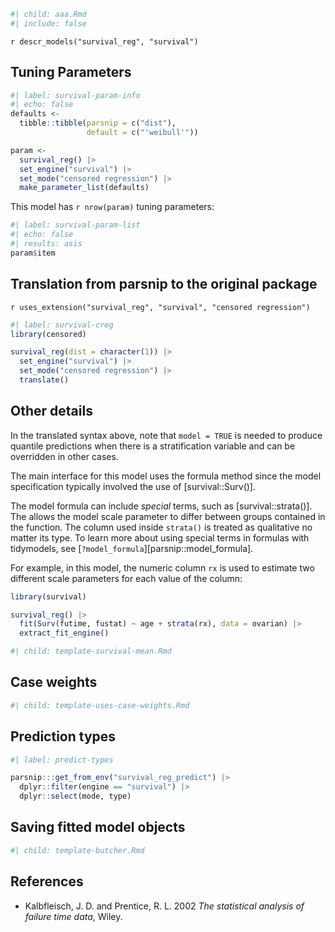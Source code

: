 ```r
#| child: aaa.Rmd
#| include: false
```

`r descr_models("survival_reg", "survival")`

## Tuning Parameters

```r
#| label: survival-param-info
#| echo: false
defaults <- 
  tibble::tibble(parsnip = c("dist"),
                 default = c("'weibull'"))

param <-
  survival_reg() |>
  set_engine("survival") |>
  set_mode("censored regression") |>
  make_parameter_list(defaults)
```

This model has `r nrow(param)` tuning parameters:

```r
#| label: survival-param-list
#| echo: false
#| results: asis
param$item
```

## Translation from parsnip to the original package

`r uses_extension("survival_reg", "survival", "censored regression")`

```r
#| label: survival-creg
library(censored)

survival_reg(dist = character(1)) |> 
  set_engine("survival") |> 
  set_mode("censored regression") |> 
  translate()
```

## Other details

In the translated syntax above, note that `model = TRUE` is needed to produce quantile predictions when there is a stratification variable and can be overridden in other cases.

The main interface for this model uses the formula method since the model specification typically involved the use of [survival::Surv()]. 

The model formula can include _special_ terms, such as [survival::strata()]. The allows the model scale parameter to differ between groups contained in the function. The column used inside `strata()` is treated as qualitative no matter its type. To learn more about using special terms in formulas with tidymodels, see [`?model_formula`][parsnip::model_formula].

For example, in this model, the numeric column `rx` is used to estimate two different scale parameters for each value of the column:

```r
library(survival)

survival_reg() |> 
  fit(Surv(futime, fustat) ~ age + strata(rx), data = ovarian) |> 
  extract_fit_engine()
```

```r
#| child: template-survival-mean.Rmd
```

## Case weights

```r
#| child: template-uses-case-weights.Rmd
```

## Prediction types

```r
#| label: predict-types

parsnip:::get_from_env("survival_reg_predict") |>
  dplyr::filter(engine == "survival") |>
  dplyr::select(mode, type)

```

## Saving fitted model objects

```r
#| child: template-butcher.Rmd
```

## References

-  Kalbfleisch, J. D. and Prentice, R. L. 2002 _The statistical analysis of failure time data_, Wiley.
